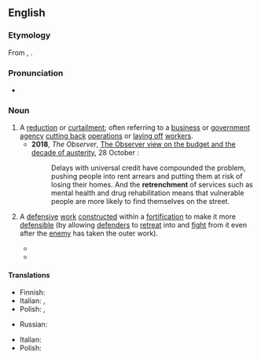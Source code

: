 ==English==
{{wikipedia}}

===Etymology===
From {{etyl|fr|en}} {{m|fr|retranchement}}, {{etyl|fro|en}} {{m|fro|retrenchemant}}.

===Pronunciation===
* {{IPA|/ɹɪˈtɹentʃ.mənt/|lang=en}}

===Noun===
{{en-noun}}

# A [[reduction]] or [[curtailment]]; often referring to a [[business]] or [[government]] [[agency]] [[cut back|cutting back]] [[operation]]s or [[lay off|laying off]] [[workers]].
#* '''2018''', ''The Observer'', [https://www.theguardian.com/commentisfree/2018/oct/28/the-observer-view-on-the-budget-and-the-decade-of-austerity The Observer view on the budget and the decade of austerity], 28 October :
#*:  Delays with universal credit have compounded the problem, pushing people into rent arrears and putting them at risk of losing their homes. And the '''retrenchment''' of services such as mental health and drug rehabilitation means that vulnerable people are more likely to find themselves on the street.
# {{lb|en|military|dated}} A [[defensive]] [[work#Noun|work]] [[construct#Verb|constructed]] within a [[fortification]] to make it more [[defensible]] (by allowing [[defender]]s to [[retreat#Verb|retreat]] into and [[fight#Verb|fight]] from it even after the [[enemy]] has taken the outer work).
#* {{quote-book|author=H[enry] Curzon|authorlink=Henry Curzon|chapter=Of Fortification|title=The Universal Library: Or, Compleat Summary of Science. Containing above Sixty Select Treatises. In Two Volumes. [...]|location=London|publisher=Printed for George Sawbridge, at the Three Flower-de-Lys in [[w:Little Britain, London|Little Britain]]|year=1712|volume=II|page=243|pageurl=https://books.google.com/books?id=5iFCAAAAcAAJ&pg=PA243|oclc=642343210|passage=The ''Half-Moon'' is a Work always raiſed before the Baſtion's Point, being ſo named from the Lowneſs of its Gorges Cavity, &c. and is to ſecure the Two Faces of the Baſtion; but when the Faces have but a weak Defence from the ''Ravelin'', theſe Works are ſoon made uſeleſs or ruined, and give the Beſieged an opportunity of Lodgment, and may ſerve for Batteries and Flanks againſt the oppoſing Baſtions; however they may be retrenched by Traverſes, yet they will not fail to attack entirely in the Face, or where you have your laſt '''Retrenchment''', alſo that called the Counterguard runs the like Hazard.}}
#* {{quote-book|author=John Muller [''i.e.'', {{w|John Müller}}]|chapter=Part II. Of the Defence.|title=The Attack and Defence of Fortify’d Places. In Three Parts. [...]|location=London|publisher=Printed for J. Millan, near [[w:Charing Cross|Charing-Cross]]|year=1747|page=186|pageurl=https://books.google.com/books?id=xyoAI2OsExoC&pg=PA186|oclc=990827509|passage=[I]f there is one '''Retrenchment''' in a Work, it is generally thought ſufficient; but it happens much oftener than there is none at all; ſo that one might be apt to think, a Defence like that we have been explaining is only chimerical, if the Sieges of ''Vienna'' and ''Candy'', both by the ''Turks'', were not inſtances of the contrary, where there was hardly an inch of Ground either within or without thoſe two Towns, as far as the Extremities of the Glacis, and even beyond them, but what was retrenched and [[countermine]]d.}}

====Translations====
{{trans-top|reduction or curtailment}}
* Finnish: {{t+|fi|leikkaus}}
* Italian: {{t+|it|riduzione|f}}, {{t+|it|taglio|m}}
* Polish: {{t+|pl|oszczędność|f}}, {{t+|pl|redukcja|f}}
{{trans-mid}}
* Russian: {{t+|ru|сокраще́ние|n}}
{{trans-bottom}}

{{trans-top|defensive work}}
* Italian: {{t+|it|trincea|f}}
* Polish: {{t|pl|oszańcowanie|n}}
{{trans-mid}}
{{trans-bottom}}